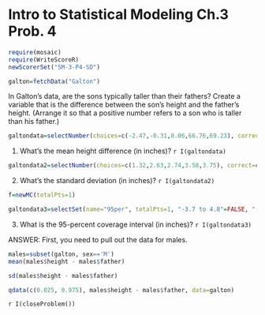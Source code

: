 Intro to Statistical Modeling Ch.3 Prob. 4
========================================================
```r
require(mosaic)
require(WriteScoreR)
newScorerSet("SM-3-P4-SD")
```

```r
galton=fetchData("Galton")
```

In Galton's data, are the sons typically taller than their fathers? 
Create a variable that is
the difference between the son's height and the father's height.
(Arrange it so that a positive number refers to a son who is taller
than his father.)

```r
galtondata=selectNumber(choices=c(-2.47,-0.31,0.06,66.76,69.23), correct=c(0.06), name="meanDifference", totalPts=1)
```
1. What's the mean height difference (in inches)? `r I(galtondata)`

```r
galtondata2=selectNumber(choices=c(1.32,2.63,2.74,3.58,3.75), correct=c(2.74), name="StdDev", totalPts=1)
```
2. What's the standard deviation (in inches)? `r I(galtondata2)`

```r
f=newMC(totalPts=1)
```

```r
galtondata3=selectSet(name="95per", totalPts=1, "-3.7 to 4.8"=FALSE, "-4.6 to 4.9"= FALSE, "-5.2 to 5.6"=TRUE, "-9.5 to 4.5"=FALSE)
```
3. What is the 95-percent coverage interval (in inches)? `r I(galtondata3)`      


<aside>
ANSWER:
First, you need to pull out the data for males.     
```r
males=subset(galton, sex=='M')
mean(males$height - males$father)
```

```r
sd(males$height - males$father)
```

```r
qdata(c(0.025, 0.975), males$height - males$father, data=galton)
```
</aside>

`r I(closeProblem())`
